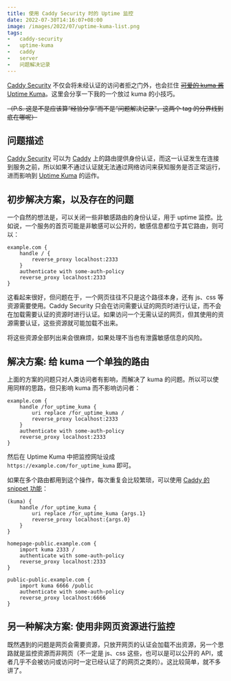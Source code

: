 ```yaml
---
title: 使用 Caddy Security 时的 Uptime 监控
date: 2022-07-30T14:16:07+08:00
image: /images/2022/07/uptime-kuma-list.png
tags:
-   caddy-security
-   uptime-kuma
-   caddy
-   server
-   问题解决记录
---
```


[Caddy Security](https://authp.github.io/) 不仅会将未经认证的访问者拒之门外，也会拦住 [~~可爱的 kuma 酱~~ Uptime Kuma](https://uptime.kuma.pet/)。这里会分享一下我的一个放过 kuma 的小技巧。

<Excerpt />

~~（P.S. 这是不是应该算“经验分享”而不是“问题解决记录”，这两个 tag 的分界线到底在哪呢）~~

## 问题描述

[Caddy Security](https://authp.github.io/) 可以为 [Caddy](https://caddyserver.com/) 上的路由提供身份认证，而这一认证发生在连接到服务之前，所以如果不通过认证就无法通过网络访问来获知服务是否正常运行，进而影响到 [Uptime Kuma](https://uptime.kuma.pet/) 的运作。

## 初步解决方案，以及存在的问题

一个自然的想法是，可以关闭一些非敏感路由的身份认证，用于 uptime 监控。比如说，一个服务的首页可能是非敏感可以公开的，敏感信息都位于其它路由，则可以：

```
example.com {
    handle / {
        reverse_proxy localhost:2333
    }
    authenticate with some-auth-policy
    reverse_proxy localhost:2333
}
```

这看起来很好，但问题在于，一个网页往往不只是这个路径本身，还有 js、css 等资源需要使用。Caddy Security 只会在访问需要认证的网页时进行认证，而不会在加载需要认证的资源时进行认证。如果访问一个无需认证的网页，但其使用的资源需要认证，这些资源就可能加载不出来。

将这些资源全部列出来会很麻烦，如果处理不当也有泄露敏感信息的风险。

## 解决方案: 给 kuma 一个单独的路由

上面的方案的问题只对人类访问者有影响，而解决了 kuma 的问题。所以可以使用同样的思路，但只影响 kuma 而不影响访问者：

```
example.com {
    handle /for_uptime_kuma {
        uri replace /for_uptime_kuma /
        reverse_proxy localhost:2333
    }
    authenticate with some-auth-policy
    reverse_proxy localhost:2333
}
```

然后在 Uptime Kuma 中把监控网址设成 `https://example.com/for_uptime_kuma` 即可。

如果在多个路由都用到这个操作，每次重复会比较繁琐，可以使用 [Caddy 的 snippet 功能](https://caddyserver.com/docs/caddyfile/concepts#snippets)：

```
(kuma) {
    handle /for_uptime_kuma {
        uri replace /for_uptime_kuma {args.1}
        reverse_proxy localhost:{args.0}
    }
}

homepage-public.example.com {
    import kuma 2333 /
    authenticate with some-auth-policy
    reverse_proxy localhost:2333
}

public-public.example.com {
    import kuma 6666 /public
    authenticate with some-auth-policy
    reverse_proxy localhost:6666
}
```

## 另一种解决方案: 使用非网页资源进行监控

既然遇到的问题是网页会需要资源，只放开网页的认证会加载不出资源，另一个思路就是监控资源而非网页（不一定是 js、css 这些，也可以是可以公开的 API，或者几乎不会被访问或访问时一定已经认证了的网页之类的）。这比较简单，就不多讲了。
